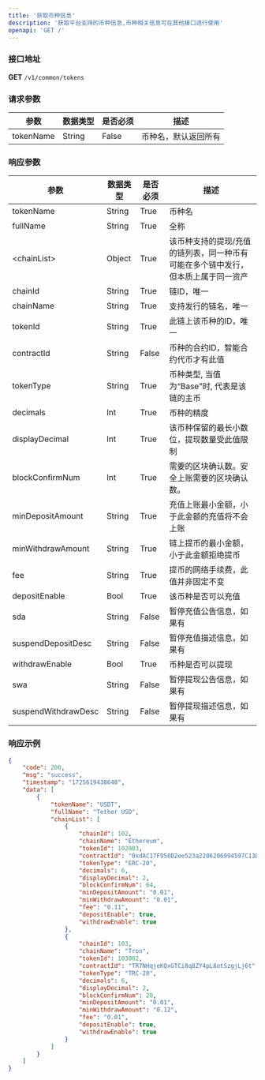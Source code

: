 ```yaml
---
title: '获取币种信息'
description: '获取平台支持的币种信息,币种相关信息可在其他接口进行使用'
openapi: 'GET /'
---
```


### 接口地址  
**GET** `/v1/common/tokens`

### 请求参数

| 参数      | 数据类型 | 是否必须 | 描述         |
|-----------|----------|----------|--------------|
| tokenName | String   | False    | 币种名，默认返回所有 |

### 响应参数

| 参数               | 数据类型 | 是否必须 | 描述                                                          |
|--------------------|----------|----------|---------------------------------------------------------------|
| tokenName          | String   | True     | 币种名                                                        |
| fullName           | String   | True     | 全称                                                          |
| \<chainList\>      | Object   | True     | 该币种支持的提现/充值的链列表，同一种币有可能在多个链中发行，但本质上属于同一资产 |
| chainId            | String   | True     | 链ID，唯一                                                    |
| chainName          | String   | True     | 支持发行的链名，唯一                                          |
| tokenId            | String   | True     | 此链上该币种的ID，唯一                                        |
| contractId         | String   | False    | 币种的合约ID，智能合约代币才有此值                            |
| tokenType          | String   | True     | 币种类型, 当值为“Base"时, 代表是该链的主币                    |
| decimals           | Int      | True     | 币种的精度                                                    |
| displayDecimal     | Int      | True     | 该币种保留的最长小数位，提现数量受此值限制                    |
| blockConfirmNum    | Int      | True     | 需要的区块确认数。安全上账需要的区块确认数。                    |
| minDepositAmount   | String   | True     | 充值上账最小金额，小于此金额的充值将不会上账                   |
| minWithdrawAmount  | String   | True     | 链上提币的最小金额，小于此金额拒绝提币                        |
| fee                | String   | True     | 提币的网络手续费，此值并非固定不变                            |
| depositEnable      | Bool     | True     | 该币种是否可以充值                                            |
| sda                | String   | False    | 暂停充值公告信息，如果有                                      |
| suspendDepositDesc | String   | False    | 暂停充值描述信息，如果有                                      |
| withdrawEnable     | Bool     | True     | 币种是否可以提现                                              |
| swa                | String   | False    | 暂停提现公告信息，如果有                                      |
| suspendWithdrawDesc| String   | False    | 暂停提现描述信息，如果有                                      |

### 响应示例

```json
{
    "code": 200,
    "msg": "success",
    "timestamp": "1725619438648",
    "data": [
        {
            "tokenName": "USDT",
            "fullName": "Tether USD",
            "chainList": [
                {
                    "chainId": 102,
                    "chainName": "Ethereum",
                    "tokenId": 102003,
                    "contractId": "0xdAC17F958D2ee523a2206206994597C13D831ec7",
                    "tokenType": "ERC-20",
                    "decimals": 6,
                    "displayDecimal": 2,
                    "blockConfirmNum": 64,
                    "minDepositAmount": "0.01",
                    "minWithdrawAmount": "0.01",
                    "fee": "0.11",
                    "depositEnable": true,
                    "withdrawEnable": true
                },
                {
                    "chainId": 103,
                    "chainName": "Tron",
                    "tokenId": 103002,
                    "contractId": "TR7NHqjeKQxGTCi8q8ZY4pL8otSzgjLj6t",
                    "tokenType": "TRC-20",
                    "decimals": 6,
                    "displayDecimal": 2,
                    "blockConfirmNum": 20,
                    "minDepositAmount": "0.01",
                    "minWithdrawAmount": "0.12",
                    "fee": "0.01",
                    "depositEnable": true,
                    "withdrawEnable": true
                }
            ]
        }
    ]
}